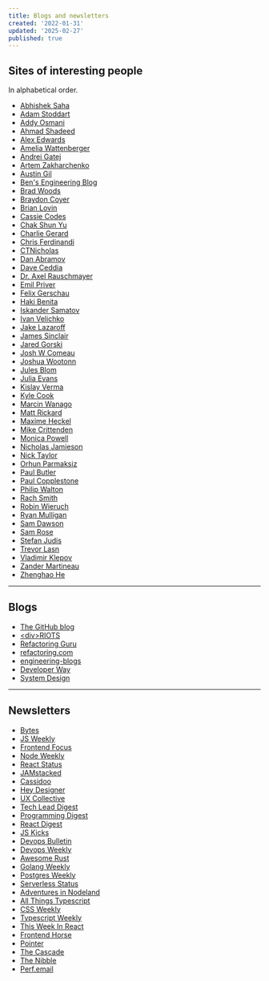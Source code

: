 ```yaml
---
title: Blogs and newsletters
created: '2022-01-31'
updated: '2025-02-27'
published: true
---
```


## Sites of interesting people

In alphabetical order.

- [Abhishek Saha](https://abhisaha.com)
- [Adam Stoddart](https://aaadaaam.com/)
- [Addy Osmani](https://addyosmani.com/)
- [Ahmad Shadeed](https://ishadeed.com/)
- [Alex Edwards](https://alexedwards.net/blog)
- [Amelia Wattenberger](https://wattenberger.com/)
- [Andrei Gatej](https://andreigatej.dev/)
- [Artem Zakharchenko](https://kettanaito.com/blog)
- [Austin Gil](https://austingil.com/)
- [Ben's Engineering Blog](https://kaleidawave.github.io/)
- [Brad Woods](https://garden.bradwoods.io/)
- [Braydon Coyer](https://braydoncoyer.dev/blog/)
- [Brian Lovin](https://brianlovin.com/)
- [Cassie Codes](https://www.cassie.codes/)
- [Chak Shun Yu](https://www.chakshunyu.com/blog/)
- [Charlie Gerard](https://charliegerard.dev/)
- [Chris Ferdinandi](https://gomakethings.com/)
- [CTNicholas](https://www.ctnicholas.dev/)
- [Dan Abramov](https://overreacted.io/)
- [Dave Ceddia](https://daveceddia.com/archives/)
- [Dr. Axel Rauschmayer](https://2ality.com/)
- [Emil Priver](https://priver.dev/)
- [Felix Gerschau](https://felixgerschau.com/)
- [Haki Benita](https://hakibenita.com/)
- [Iskander Samatov](https://isamatov.com/)
- [Ivan Velichko](https://iximiuz.com/en/)
- [Jake Lazaroff](https://jakelazaroff.com/)
- [James Sinclair](https://jrsinclair.com/)
- [Jared Gorski](https://jaredgorski.org/)
- [Josh W Comeau](https://www.joshwcomeau.com/)
- [Joshua Wootonn](https://www.joshuawootonn.com)
- [Jules Blom](https://julesblom.com/)
- [Julia Evans](https://jvns.ca/)
- [Kislay Verma](https://kislayverma.com/)
- [Kyle Cook](https://blog.webdevsimplified.com/)
- [Marcin Wanago](https://wanago.io/)
- [Matt Rickard](https://matt-rickard.com/)
- [Maxime Heckel](https://blog.maximeheckel.com/)
- [Mike Crittenden](https://critter.blog/)
- [Monica Powell](https://aboutmonica.com/writing/)
- [Nicholas Jamieson](https://ncjamieson.com/)
- [Nick Taylor](https://www.iamdeveloper.com/)
- [Orhun Parmaksiz](https://blog.orhun.dev/)
- [Paul Butler](https://paulbutler.org/)
- [Paul Copplestone](https://paul.copplest.one/)
- [Philip Walton](https://philipwalton.com/)
- [Rach Smith](https://rachsmith.com/)
- [Robin Wieruch](https://www.robinwieruch.de/blog/)
- [Ryan Mulligan](https://ryanmulligan.dev/)
- [Sam Dawson](https://www.samdawson.dev/)
- [Sam Rose](https://samwho.dev/)
- [Stefan Judis](https://www.stefanjudis.com/)
- [Trevor Lasn](https://www.trevorlasn.com/)
- [Vladimir Klepov](https://blog.thoughtspile.tech/)
- [Zander Martineau](https://notes.zander.wtf/)
- [Zhenghao He](https://www.zhenghao.io/)

---

## Blogs

- [The GitHub blog](https://github.blog/)
- [\<div\>RIOTS](https://divriots.com/blog/)
- [Refactoring Guru](https://refactoring.guru/)
- [refactoring.com](https://refactoring.com/catalog/)
- [engineering-blogs](https://github.com/kilimchoi/engineering-blogs)
- [Developer Way](https://www.developerway.com/)
- [System Design](https://systemdesign.one/)

---

## Newsletters

- [Bytes](https://bytes.dev/)
- [JS Weekly](https://javascriptweekly.com/)
- [Frontend Focus](https://frontendfoc.us/)
- [Node Weekly](https://nodeweekly.com/)
- [React Status](https://react.statuscode.com/)
- [JAMstacked](https://jamstack.email/)
- [Cassidoo](https://cassidoo.co/newsletter/)
- [Hey Designer](https://heydesigner.com/)
- [UX Collective](https://uxdesign.cc/)
- [Tech Lead Digest](https://techleaddigest.net/)
- [Programming Digest](https://programmingdigest.net/)
- [React Digest](https://reactdigest.net/)
- [JS Kicks](https://javascriptkicks.com/)
- [Devops Bulletin](https://www.devopsbulletin.com/)
- [Devops Weekly](https://www.devopsweekly.com/)
- [Awesome Rust](https://rust.libhunt.com/newsletter)
- [Golang Weekly](https://golangweekly.com/)
- [Postgres Weekly](https://postgresweekly.com/)
- [Serverless Status](https://serverless.email/)
- [Adventures in Nodeland](https://nodeland.dev/)
- [All Things Typescript](https://www.allthingstypescript.dev/)
- [CSS Weekly](https://css-weekly.com/)
- [Typescript Weekly](https://typescript-weekly.com/)
- [This Week In React](https://thisweekinreact.com/)
- [Frontend Horse](https://frontend.horse/)
- [Pointer](https://www.pointer.io/)
- [The Cascade](https://robinrendle.com/the-cascade/)
- [The Nibble](https://thenibble.substack.com/)
- [Perf.email](https://calibreapp.com/newsletter)
